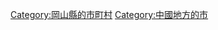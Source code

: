 {{DEFAULTSORT:Takahashi-shi}}
[[Category:岡山縣的市町村|Category:岡山縣的市町村]]
[[Category:中國地方的市|Category:中國地方的市]]